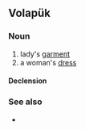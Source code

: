 ==Volapük==

===Noun===
{{vo-noun}}
 
# lady's [[garment]]
# a woman's [[dress]]

====Declension====
{{vo-decl-noun}}

===See also===
* {{l|vo|lädaklot}}